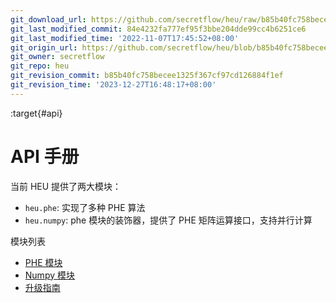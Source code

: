```yaml
---
git_download_url: https://github.com/secretflow/heu/raw/b85b40fc758becee1325f367cf97cd126884f1ef/docs/references/index.rst
git_last_modified_commit: 84e4232fa777ef95f3bbe204dde99cc4b6251ce6
git_last_modified_time: '2022-11-07T17:45:52+08:00'
git_origin_url: https://github.com/secretflow/heu/blob/b85b40fc758becee1325f367cf97cd126884f1ef/docs/references/index.rst
git_owner: secretflow
git_repo: heu
git_revision_commit: b85b40fc758becee1325f367cf97cd126884f1ef
git_revision_time: '2023-12-27T16:48:17+08:00'
---
```


:target{#api}

# API 手册

当前 HEU 提供了两大模块：

- `heu.phe`: 实现了多种 PHE 算法
- `heu.numpy`: phe 模块的装饰器，提供了 PHE 矩阵运算接口，支持并行计算

模块列表

<TableOfContents>


  - [PHE 模块](phe_api.mdx)
  - [Numpy 模块](numpy_api.mdx)
  - [升级指南](upgrade_guide.mdx)
</TableOfContents>
